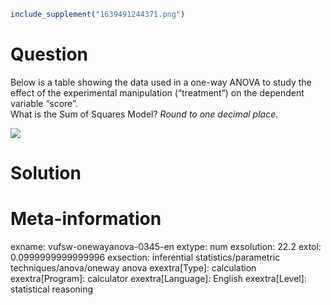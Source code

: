 ```r
include_supplement("1639491244371.png")
```

Question
========
Below is a table showing the data used in a one-way ANOVA to study the
effect of the experimental manipulation ("treatment") on the dependent
variable "score".  
What is the Sum of Squares Model? *Round to one decimal place*.  
  
![](1639491244371.png)


Solution
========











Meta-information
================
exname: vufsw-onewayanova-0345-en
extype: num
exsolution: 22.2
extol: 0.0999999999999996
exsection: inferential statistics/parametric techniques/anova/oneway anova
exextra[Type]: calculation
exextra[Program]: calculator
exextra[Language]: English
exextra[Level]: statistical reasoning

